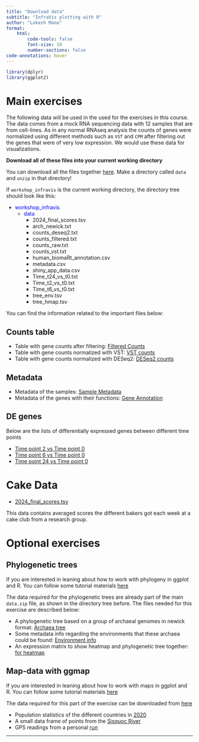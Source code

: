 ```yaml
---
title: "Download data"
subtitle: "InfraVis plotting with R"
author: "Lokesh Mano"
format: 
    html: 
        code-tools: false
        font-size: 10
        number-sections: false
code-annotations: hover
---
```

```r
library(dplyr)
library(ggplot2)
```

# Main exercises

The following data will be used in the used for the exercises in this course. The data comes from a mock RNA sequencing data with 12 samples that are from cell-lines. As in any normal RNAseq analysis the counts of genes were normalized using different methods such as `VST` and `CPM` after filtering out the genes that were of very low expression. We would use these data for visualizations.

**Download all of these files into your current working directory**

You can download all the files together [here](https://github.com/NBISweden/workshop-data-visualization-r/raw/main/data/data.zip).
Make a directory called `data` and `unzip` in that directory!

If `workshop_infravis` is the current working directory, the directory tree should look like this:

* <span style="color:blue">workshop_infravis</span>
  + <span style="color:blue">data</span>
    + 2024_final_scores.tsv
    + arch_newick.txt
    + counts_deseq2.txt
    + counts_filtered.txt
    + counts_raw.txt
    + counts_vst.txt
    + human_biomaRt_annotation.csv
    + metadata.csv
    + shiny_app_data.csv
    + Time_t24_vs_t0.txt
    + Time_t2_vs_t0.txt
    + Time_t6_vs_t0.txt
    + tree_env.tsv
    + tree_hmap.tsv


You can find the information related to the important files below:

## Counts table

* Table with gene counts after filtering: [Filtered Counts](https://github.com/NBISweden/workshop-data-visualization-r/raw/main/data/counts_filtered.txt)
* Table with gene counts normalized with VST: [VST counts](https://github.com/NBISweden/workshop-data-visualization-r/raw/main/data/counts_vst.txt)
* Table with gene counts normalized with DESeq2: [DESeq2 counts](https://github.com/NBISweden/workshop-data-visualization-r/raw/main/data/counts_deseq2.txt)

## Metadata

* Metadata of the samples: [Sample Metadata](https://github.com/NBISweden/workshop-data-visualization-r/raw/main/data/metadata.csv)
* Metadata of the genes with their functions: [Gene Annotation](https://github.com/NBISweden/workshop-data-visualization-r/raw/main/data/human_biomaRt_annotation.csv)

## DE genes

Below are the lists of differentially expressed genes between different time points

* [Time point 2 vs Time point 0](https://github.com/NBISweden/workshop-data-visualization-r/raw/main/data/Time_t2_vs_t0.txt)
* [Time point 6 vs Time point 0](https://github.com/NBISweden/workshop-data-visualization-r/raw/main/data/Time_t6_vs_t0.txt)
* [Time point 24 vs Time point 0](https://github.com/NBISweden/workshop-data-visualization-r/raw/main/data/Time_t24_vs_t0.txt)

# Cake Data

* [2024_final_scores.tsv](https://github.com/NBISweden/workshop-data-visualization-r/raw/main/data/2024_final_scores.tsv)

This data contains averaged scores the different bakers got each week at a cake club from a research group.

# Optional exercises

## Phylogenetic trees

:::{.callout-tip}
If you are interested in leaning about how to work with phylogeny in ggplot and R. You can follow some tutorial materials [here](https://nbisweden.github.io/workshop-data-visualization-r/2304/home_content.html#51_Phylogenetic_trees)
:::

The data required for the phylogenetic trees are already part of the main `data.zip` file, as shown in the directory tree before. The files needed for this exercise are described below:

* A phylogenetic tree based on a group of archaeal genomes in newick format: [Archaea tree](https://github.com/NBISweden/workshop-data-visualization-r/raw/main/data/arch_newick.txt)
* Some metadata info regarding the environments that these archaea could be found: [Environment info](https://github.com/NBISweden/workshop-data-visualization-r/raw/main/data/tree_env.tsv)
* An expression matrix to show heatmap and phylogenetic tree together: [for heatmap](https://github.com/NBISweden/workshop-data-visualization-r/raw/main/data/tree_hmap.tsv)

## Map-data with ggmap

:::{.callout-tip}
If you are interested in leaning about how to work with maps in ggplot and R. You can follow some tutorial materials [here](https://nbisweden.github.io/workshop-data-visualization-r/2304/lab_ggmap.html)
:::

The data required for this part of the exercise can be downloaded from [here](https://github.com/NBISweden/workshop-data-visualization-r/raw/main/data/ggmap_data/ggmap_data.zip)

* Population statistics of the different countries in [2020](https://github.com/NBISweden/workshop-data-visualization-r/raw/main/data/ggmap_data/world_population.tsv)
* A small data frame of points from the [Sisquoc River](https://github.com/NBISweden/workshop-data-visualization-r/raw/main/data/ggmap_data/sisquoc-points.txt)
* GPS readings from a personal [run](https://github.com/NBISweden/workshop-data-visualization-r/raw/main/data/ggmap_data/running.csv)

***
